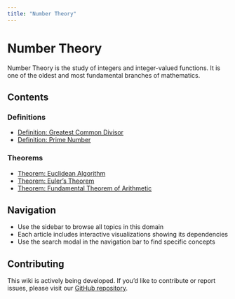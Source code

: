 ```yaml
---
title: "Number Theory"
---
```


# Number Theory

Number Theory is the study of integers and integer-valued functions. It is one of the oldest and most fundamental branches of mathematics.

## Contents

### Definitions

- [Definition: Greatest Common Divisor](def-gcd.qmd)
- [Definition: Prime Number](def-prime.qmd)

### Theorems

- [Theorem: Euclidean Algorithm](thm-euclidean-algorithm.qmd)
- [Theorem: Euler's Theorem](thm-euler.qmd)
- [Theorem: Fundamental Theorem of Arithmetic](thm-fundamental-arithmetic.qmd)

## Navigation

- Use the sidebar to browse all topics in this domain
- Each article includes interactive visualizations showing its dependencies
- Use the search modal in the navigation bar to find specific concepts

## Contributing

This wiki is actively being developed. If you'd like to contribute or report issues,
please visit our [GitHub repository](https://github.com/RK0429/ModernMath).

